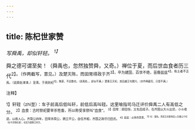 ```yaml
---
---
---
```

title: 陈杞世家赞
---



*写舜禹，却似轩轻。
<sup>1】*

舜之德可谓至矣！（舜禹也，忽然独赞舜，又奇。）禅位于夏，而后世血食者历三代<sup>2】。（作两截写，意见。）及楚灭陈，而田常得政于齐<sup>3】，卒为建国，百世不绝，苗裔兹兹<sup>4】，有土者不乏焉。（说舜处津津。）至禹，于周则杞<sup>5】，微甚，不足数也。（说禹处，，却似不满。）楚惠王灭杞，其后越王勾践兴。（亦作两截写，只是不满。）

<sup>注释】

<sup>1】轩轾（zhì至）：车子前高后低叫轩，前低后高叫轾。这里喻指司马迁评价舜禹二人有高低之分。
<sup>2】血食：古时祭祀要宰杀牲畜，所以称受享祭叫“血食”。
<sup>3】田常：即田恒，又名田成子。在齐国以大斗出贷，小斗收进，以收人心。齐简公四年，田常杀简公，拥立平公，自任齐相，齐国之政尽归田氏。
<sup>4】兹兹：众多的意恩。
<sup>5】杞：国名。周武王封夏禹后人东楼公于杞（在今河南杞县），杞后为楚惠王所灭。